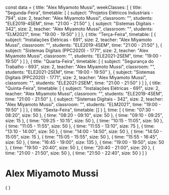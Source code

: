const data = {
  title: "Alex Miyamoto Mussi",
  weekClasses: [
    {
      title: "Segunda-Feira",
      timetable: [
        {
          subject: "Projetos Elétricos Industriais - 794",
          size: 2,
          teacher: "Alex Miyamoto Mussi",
          classroom: "",
          students: "ELE2019-4SEM",
          time: "21:00 - 21:50"
        },
        {
          subject: "Sistemas Digitais - 342",
          size: 2,
          teacher: "Alex Miyamoto Mussi",
          classroom: "",
          students: "ELM2021",
          time: "19:00 - 19:50"
        }
      ]
    },
    {
      title: "Terça-Feira",
      timetable: [
        {
          subject: "Instalações Elétricas - 691",
          size: 2,
          teacher: "Alex Miyamoto Mussi",
          classroom: "",
          students: "ELE2019-4SEM",
          time: "21:00 - 21:50"
        },
        {
          subject: "Sistemas Digitais (PPC2020) - 1771",
          size: 2,
          teacher: "Alex Miyamoto Mussi",
          classroom: "",
          students: "ELE2021-2SEM",
          time: "19:00 - 19:50"
        }
      ]
    },
    {
      title: "Quarta-Feira",
      timetable: [
        {
          subject: "Segurança do Trabalho - 693",
          size: 2,
          teacher: "Alex Miyamoto Mussi",
          classroom: "",
          students: "ELE2021-2SEM",
          time: "19:00 - 19:50"
        },
        {
          subject: "Sistemas Digitais (PPC2020) - 1771",
          size: 2,
          teacher: "Alex Miyamoto Mussi",
          classroom: "",
          students: "ELE2021-2SEM",
          time: "21:00 - 21:50"
        }
      ]
    },
    {
      title: "Quinta-Feira",
      timetable: [
        {
          subject: "Instalações Elétricas - 691",
          size: 2,
          teacher: "Alex Miyamoto Mussi",
          classroom: "",
          students: "ELE2019-4SEM",
          time: "21:00 - 21:50"
        },
        {
          subject: "Sistemas Digitais - 342",
          size: 2,
          teacher: "Alex Miyamoto Mussi",
          classroom: "",
          students: "ELM2021",
          time: "19:00 - 19:50"
        }
      ]
    },
    {
      title: "Sexta-Feira",
      timetable: []
    }
  ],
  time: [
    {
      time: "07:30 - 08:20",
      size: 50
    },
    {
      time: "08:20 - 09:10",
      size: 50
    },
    {
      time: "09:10 - 09:25",
      size: 15
    },
    {
      time: "09:25 - 10:15",
      size: 50
    },
    {
      time: "10:15 - 11:05",
      size: 50
    },
    {
      time: "11:05 - 11:55",
      size: 50
    },
    {
      time: "11:55 - 13:10",
      size: 75
    },
    {
      time: "13:10 - 14:00",
      size: 50
    },
    {
      time: "14:00 - 14:50",
      size: 50
    },
    {
      time: "14:50 - 15:05",
      size: 15
    },
    {
      time: "15:05 - 15:55",
      size: 50
    },
    {
      time: "15:55 - 16:45",
      size: 50
    },
    {
      time: "16:45 - 19:00",
      size: 135
    },
    {
      time: "19:00 - 19:50",
      size: 50
    },
    {
      time: "19:50 - 20:40",
      size: 50
    },
    {
      time: "20:40 - 21:00",
      size: 20
    },
    {
      time: "21:00 - 21:50",
      size: 50
    },
    {
      time: "21:50 - 22:40",
      size: 50
    }
  ]
}

# Alex Miyamoto Mussi

<div>
    {
        <Grid
            title={data.title} 
            weekClasses={data.weekClasses} 
            time={data.time}
        />
    }
</div>